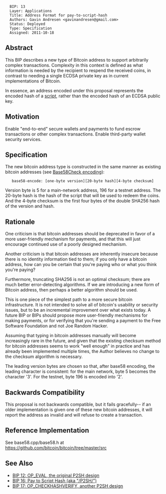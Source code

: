 <pre>
  BIP: 13
  Layer: Applications
  Title: Address Format for pay-to-script-hash
  Authors: Gavin Andresen <gavinandresen@gmail.com>
  Status: Deployed
  Type: Specification
  Assigned: 2011-10-18
</pre>

==Abstract==

This BIP describes a new type of Bitcoin address to support arbitrarily complex transactions.  Complexity in this context is defined as what information is needed by the recipient to respend the received coins, in contrast to needing a single ECDSA private key as in current implementations of Bitcoin.

In essence, an address encoded under this proposal represents the encoded hash of a [https://en.bitcoin.it/wiki/Script script], rather than the encoded hash of an ECDSA public key.

==Motivation==

Enable "end-to-end" secure wallets and payments to fund escrow transactions or other complex transactions.  Enable third-party wallet security services.

==Specification==

The new bitcoin address type is constructed in the same manner as existing bitcoin addresses (see [https://en.bitcoin.it/Base58Check_encoding Base58Check encoding]):

    base58-encode: [one-byte version][20-byte hash][4-byte checksum]

Version byte is 5 for a main-network address, 196 for a testnet address.
The 20-byte hash is the hash of the script that will be used to redeem the coins.
And the 4-byte checksum is the first four bytes of the double SHA256 hash of the version and hash.

==Rationale==

One criticism is that bitcoin addresses should be deprecated in favor of a more user-friendly mechanism for payments, and that this will just encourage continued use of a poorly designed mechanism.

Another criticism is that bitcoin addresses are inherently insecure because there is no identity information tied to them; if you only have a bitcoin address, how can you be certain that you're paying who or what you think you're paying?

Furthermore, truncating SHA256 is not an optimal checksum; there are much better error-detecting algorithms. If we are introducing a new form of Bitcoin address, then perhaps a better algorithm should be used.

This is one piece of the simplest path to a more secure bitcoin infrastructure. It is not intended to solve all of bitcoin's usability or security issues, but to be an incremental improvement over what exists today. A future BIP or BIPs should propose more user-friendly mechanisms for making payments, or for verifying that you're sending a payment to the Free Software Foundation and not Joe Random Hacker.

Assuming that typing in bitcoin addresses manually will become increasingly rare in the future, and given that the existing checksum method for bitcoin addresses seems to work "well enough" in practice and has already been implemented multiple times, the Author believes no change to the checksum algorithm is necessary.

The leading version bytes are chosen so that, after base58 encoding, the leading character is consistent: for the main network, byte 5 becomes the character '3'. For the testnet, byte 196 is encoded into '2'.

==Backwards Compatibility==

This proposal is not backwards compatible, but it fails gracefully-- if an older implementation is given one of these new bitcoin addresses, it will report the address as invalid and will refuse to create a transaction.

==Reference Implementation==

See base58.cpp/base58.h at https://github.com/bitcoin/bitcoin/tree/master/src

==See Also==

* [[bip-0012.mediawiki|BIP 12: OP_EVAL, the original P2SH design]]
* [[bip-0016.mediawiki|BIP 16: Pay to Script Hash (aka "/P2SH/")]]
* [[bip-0017.mediawiki|BIP 17: OP_CHECKHASHVERIFY, another P2SH design]]

